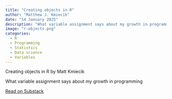 ```yaml
---
title: "Creating objects in R"
author: "Matthew J. Kmiecik"
date: "14 January 2025"
description: "What variable assignment says about my growth in programming."
image: "r-objects.png"
categories:
  - R
  - Programming
  - Statistics
  - Data science
  - Variables
---
```


<div class="substack-post-embed"><p lang="en">Creating objects in R by Matt Kmiecik</p><p>What variable assignment says about my growth in programming</p><a data-post-link href="https://mattkmiecik.substack.com/p/creating-objects-in-r">Read on Substack</a></div><script async src="https://substack.com/embedjs/embed.js" charset="utf-8"></script>